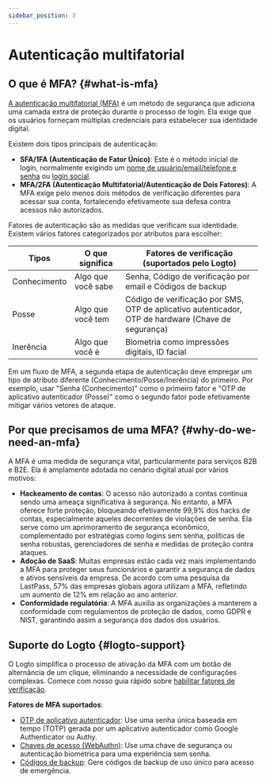 ```yaml
---
sidebar_position: 3
---
```


# Autenticação multifatorial

## O que é MFA? \{#what-is-mfa}

[A autenticação multifatorial (MFA)](https://auth.wiki/mfa) é um método de segurança que adiciona uma camada extra de proteção durante o processo de login. Ela exige que os usuários forneçam múltiplas credenciais para estabelecer sua identidade digital.

Existem dois tipos principais de autenticação:

- **SFA/1FA (Autenticação de Fator Único)**: Este é o método inicial de login, normalmente exigindo um [nome de usuário/email/telefone e senha](/end-user-flows/sign-up-and-sign-in/sign-in) ou [login social](/end-user-flows/sign-up-and-sign-in/social-sign-in).
- **MFA/2FA (Autenticação Multifatorial/Autenticação de Dois Fatores)**: A MFA exige pelo menos dois métodos de verificação diferentes para acessar sua conta, fortalecendo efetivamente sua defesa contra acessos não autorizados.

Fatores de autenticação são as medidas que verificam sua identidade. Existem vários fatores categorizados por atributos para escolher:

| Tipos        | O que significa    | Fatores de verificação (suportados pelo Logto)                                                      |
| ------------ | ------------------ | --------------------------------------------------------------------------------------------------- |
| Conhecimento | Algo que você sabe | Senha, Código de verificação por email e Códigos de backup                                          |
| Posse        | Algo que você tem  | Código de verificação por SMS, OTP de aplicativo autenticador, OTP de hardware (Chave de segurança) |
| Inerência    | Algo que você é    | Biometria como impressões digitais, ID facial                                                       |

Em um fluxo de MFA, a segunda etapa de autenticação deve empregar um tipo de atributo diferente (Conhecimento/Posse/Inerência) do primeiro. Por exemplo, usar "Senha (Conhecimento)" como o primeiro fator e "OTP de aplicativo autenticador (Posse)" como o segundo fator pode efetivamente mitigar vários vetores de ataque.

## Por que precisamos de uma MFA? \{#why-do-we-need-an-mfa}

A MFA é uma medida de segurança vital, particularmente para serviços B2B e B2E. Ela é amplamente adotada no cenário digital atual por vários motivos:

- **Hackeamento de contas**: O acesso não autorizado a contas continua sendo uma ameaça significativa à segurança. No entanto, a MFA oferece forte proteção, bloqueando efetivamente 99,9% dos hacks de contas, especialmente aqueles decorrentes de violações de senha. Ela serve como um aprimoramento de segurança econômico, complementado por estratégias como logins sem senha, políticas de senha robustas, gerenciadores de senha e medidas de proteção contra ataques.
- **Adoção de SaaS**: Muitas empresas estão cada vez mais implementando a MFA para proteger seus funcionários e garantir a segurança de dados e ativos sensíveis da empresa. De acordo com uma pesquisa da LastPass, 57% das empresas globais agora utilizam a MFA, refletindo um aumento de 12% em relação ao ano anterior.
- **Conformidade regulatória**: A MFA auxilia as organizações a manterem a conformidade com regulamentos de proteção de dados, como GDPR e NIST, garantindo assim a segurança dos dados dos usuários.

## Suporte do Logto \{#logto-support}

O Logto simplifica o processo de ativação da MFA com um botão de alternância de um clique, eliminando a necessidade de configurações complexas. Comece com nosso guia rápido sobre [habilitar fatores de verificação](/end-user-flows/mfa/configure-mfa).

**Fatores de MFA suportados**:

- [OTP de aplicativo autenticador](/end-user-flows/mfa/authenticator-app-otp): Use uma senha única baseada em tempo (TOTP) gerada por um aplicativo autenticador como Google Authenticator ou Authy.
- [Chaves de acesso (WebAuthn)](/end-user-flows/mfa/webauthn): Use uma chave de segurança ou autenticação biométrica para uma experiência sem senha.
- [Códigos de backup](/end-user-flows/mfa/backup-codes): Gere códigos de backup de uso único para acesso de emergência.
